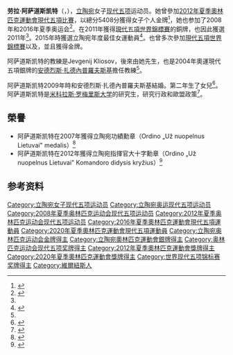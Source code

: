 {{NoteTA|G1=Sports}}
{{Infobox sportsperson
| name             = 蘿拉·阿薩道斯凱特<br />''Laura Asadauskaitė''
| image            = Laura Asadauskaitė cropped.jpg
| image_size       = 
| caption          = 
| birth_name       = 
| nationality      = 
| residence        = 
| birth_date       = {{birth date and age|1984|2|28|df=y}}
| birth_place      = [[蘇聯|蘇聯]][[立陶宛蘇維埃社會主義共和國|立陶宛]][[維爾紐斯|維爾紐斯]]
| height           = {{height|m=1.6}}
| weight           = {{weight|kg=48}}
| country          = {{LTU}}
| sport            = [[現代五項|現代五項]]
| event            = 
| turnedpro        = 
| coach            = Jevgenij Kliosov、安德烈斯·扎德內普羅夫斯基<ref name=coach>{{cite news | title=Penkiakovė: Laura Asadauskaitė, Justinas Kinderis, Gintarė Venčkauskaitė | date=2012-06-16 | publisher=15 minučių | url=http://www.15min.lt/naujiena/londonas-2012-olimpiada/olimpieciai/lietuvos-olimpieciai-penkiakove-bandys-iveikti-ir-europos-cempione-laura-asadauskaite-615-234213#ixzz21uc92Amg | accessdate=2012-08-22 | language=lt | archive-date=2020-11-24 | archive-url=https://web.archive.org/web/20201124100504/https://www.15min.lt/naujiena/londonas-2012-olimpiada/olimpieciai/lietuvos-olimpieciai-penkiakove-bandys-iveikti-ir-europos-cempione-laura-asadauskaite-615-234213#ixzz21uc92Amg | dead-url=no }}</ref>
| worlds           = 
| regionals        = 
| nationals        = 
| olympics         = 
| highestranking   = 
| pb               = 
| medaltemplates   = 
{{MedalSport|女子[[现代五項|现代五項]]}}
{{MedalCountry|{{LTU}}}}
{{MedalCompetition|[[奧林匹克運動會|奧林匹克運動會]]}}
{{MedalGold|[[2012年夏季奧林匹克運動會|2012年 倫敦]]|[[2012年夏季奧林匹克運動會女子現代五項比賽|個人]]}}<ref name=UIPM/>
{{MedalSilver|[[2020年夏季奧林匹克運動會|2020年 東京]]|[[2020年夏季奧林匹克運動會女子現代五項比賽|個人]]}}
{{MedalCompetition|[[現代五項世界錦標賽|現代五項世界錦標賽]]}}
{{MedalGold|[[2013年現代五項世界錦標賽|2013年 高雄]]|個人}}<ref name=UIPM/>
{{MedalGold|{{le|2014年現代五項世界錦標賽|2014 World Modern Pentathlon Championships|2014年 華沙}}|混合接力}}<ref name=UIPM/>
{{MedalSilver|{{le|2009年現代五項世界錦標賽|2009 World Modern Pentathlon Championships|2009年 倫敦}}|個人}}<ref name=UIPM/>
{{MedalBronze|{{le|2007年現代五項世界錦標賽|2007 World Modern Pentathlon Championships|2007年 柏林}}|個人}}<ref name=UIPM/>
{{MedalBronze|{{le|2011年現代五項世界錦標賽|2011 World Modern Pentathlon Championships|2011年 莫斯科}}|個人}}<ref name=UIPM/>
{{MedalBronze|2011年 莫斯科|混合接力}}<ref name=UIPM/>
{{MedalCompetition | {{le|現代五項歐洲錦標賽|European Modern Pentathlon Championships}} }}
{{MedalGold | 2008年 莫斯科 |團體 }}
{{MedalGold | 2008年 莫斯科 |混合接力 }}
{{MedalGold | 2012年 索菲亞 | 個人 }}
{{MedalGold | 2014年 Székesfehérvár | 混合}}
{{MedalGold | 2015年 Bath | 個人 }}
{{MedalGold | 2016年 索菲亞 | 個人 }}
{{MedalGold | 2016年 索菲亞 | 團體 }}
{{MedalGold | 2019年 巴斯 | 個人 }}
{{MedalSilver | 2008年 莫斯科| 個人 }}
{{MedalSilver | 2012年 索菲亞 | 混合 }}
{{MedalBronze | 2013年 Drzonków | 混合 }}
{{MedalBronze | 2019年 巴斯 | 混合 }}
{{MedalCompetition | UIPM冬季兩項世界錦標賽 }}
{{MedalSilver | 2004年德國 | 女子 }}
}}
'''劳拉·阿萨道斯凯特'''（{{lang-lt|Laura Asadauskaitė}}，{{bd|1984年|2月28日||catIdx=Asadauskaite, Laura}}），[[立陶宛|立陶宛]]女子[[现代五项|现代五项]]运动员。她曾參加[[2012年夏季奧林匹克運動會現代五項比賽|2012年夏季奧林匹克運動會現代五項比賽]]，以總分5408分獲得女子个人金牌<ref>{{Cite web |title=现在五项盘点 奥运专题 2012伦敦奥运专题 中国网络电视台 |url=http://2012.cntv.cn/s/modern_pentathlon/|access-date=2021-07-07}}</ref>，她也参加了2008年和2016年夏季奥运会<ref name=UIPM>{{Cite web|title=Laura ASADAUSKAITE|url=https://www.uipmworld.org/athlete/laura-asadauskaite|accessdate=2021-03-18|date=2021-03-17|work=Union Internationale de Pentathlon Moderne (UIPM)|language=en|archive-date=2021-04-28|archive-url=https://web.archive.org/web/20210428015033/https://www.uipmworld.org/athlete/laura-asadauskaite|dead-url=no}}</ref>。在2011年獲得[[現代五項世界錦標賽|現代五項世界錦標賽]]的銅牌，也因此獲選2011年{{le|立陶宛年度最佳運動員|Lithuanian Sportsperson of the Year}}<ref name=minu15/>。2015年時獲選立陶宛年度最佳女運動員<ref>{{cite news | title=Asadauskaitė and Navardauskas win 2015 sports awards | date=2016-01-06 | publisher=Lithuania Tribune | url=https://lithuaniatribune.com/asadauskaite-and-navardauskas-win-2015-sports-awards/ | accessdate=2021-07-02 | archive-date=2021-07-06 | archive-url=https://web.archive.org/web/20210706021758/https://lithuaniatribune.com/asadauskaite-and-navardauskas-win-2015-sports-awards/ | dead-url=no }}</ref>。也曾多次參加[[現代五項世界錦標賽|現代五項世界錦標賽]]以及{{le|現代五項歐洲錦標賽|European Modern Pentathlon Championships}}，並且獲得金牌。

阿萨道斯凯特的教練是Jevgenij Kliosov，後來由她先生，也是2004年奧運現代五項銀牌的[[安德烈斯·扎德內普羅夫斯基|安德烈斯·扎德內普羅夫斯基]]擔任教練<ref name=coach/>。

阿萨道斯凯特2009年時和安德烈斯·扎德內普羅夫斯基結婚。第二年生了女兒<ref name=minu15>{{cite news | title=Pentathlete Laura Asadauskaitė – Lithuania's golden sportswoman | date=2012-08-20 | publisher=15 minučių | url=http://www.15min.lt/en/article/culture-society/pentathlete-laura-asadauskaite-lithuania-s-golden-sportswoman-528-242495 | accessdate=2012-08-22 | archive-date=2014-01-03 | archive-url=https://web.archive.org/web/20140103151201/http://www.15min.lt/en/article/culture-society/pentathlete-laura-asadauskaite-lithuania-s-golden-sportswoman-528-242495 | dead-url=no }}</ref>。阿萨道斯凯特是[[米科拉斯·罗梅里斯大学|米科拉斯·罗梅里斯大学]]的研究生，研究行政和歐盟政策<ref>{{Cite web |url=http://www.mruni.eu/lt/naujienos/detail.php?el=128227 |title=Puikūs MRU studentų startai Londono olimpiadoje |access-date=2021-07-02 |archive-date=2012-08-21 |archive-url=https://web.archive.org/web/20120821135001/http://www.mruni.eu/lt/naujienos/detail.php?el=128227 |dead-url=yes }}</ref>。

== 榮譽 ==
* 阿萨道斯凯特在2007年獲得立陶宛功績勳章（Ordino „Už nuopelnus Lietuvai" medalis）<ref>{{cite web |url=http://grybauskaite1.lrp.lt/lt/prezidento_veikla/apdovanojimai/apdovanojimai_256.html|title= Lietuvos Respublikos Prezidentė|accessdate=2021-07-07}}</ref>
* 阿萨道斯凯特在2012年獲得立陶宛指揮官大十字勳章（Ordino „Už nuopelnus Lietuvai" Komandoro didysis kryžius）<ref>{{cite web |url=http://sportas.delfi.lt/olimpiada/dgrybauskaite-apdovanojo-dar-tris-lietuvos-olimpiecius-esate-tikri-lietuvos-patriotai.d?id=59324127|title= Delfi naujienos|accessdate=2021-07-07}}</ref>

== 参考资料 ==
{{reflist}}
{{s-start}}
{{s-ach|aw}}
{{succession box
| title = {{le|立陶宛年度最佳運動員|Lithuanian Sportsman of the Year}}
| before = {{flagicon|LTU}} [[西蒙娜·克鲁佩茨凯特|西蒙娜·克鲁佩茨凯特]]
| after = {{flagicon|LTU}} [[魯塔·美露泰|魯塔·美露泰]]
| years = 2011
}}
{{succession box
| title = {{le|立陶宛年度最佳運動員|Lithuanian Sportsperson of the Year|立陶宛年度最佳女運動員}}
| before = [[魯塔·美露泰|魯塔·美露泰]]
| after = [[西蒙娜·克鲁佩茨凯特|西蒙娜·克鲁佩茨凯特]]
| years = 2015
}}
{{s-end}}

{{奥林匹克运动会现代五项比赛女子个人冠军}}

{{Authority control}}
{{DEFAULTSORT:Asadauskaite, Laura}}
[[Category:立陶宛女子现代五项运动员|Category:立陶宛女子现代五项运动员]]
[[Category:立陶宛奥运现代五项运动员|Category:立陶宛奥运现代五项运动员]]
[[Category:2008年夏季奥林匹克运动会现代五项运动员|Category:2008年夏季奥林匹克运动会现代五项运动员]]
[[Category:2012年夏季奥林匹克运动会现代五项运动员|Category:2012年夏季奥林匹克运动会现代五项运动员]]
[[Category:2016年夏季奧林匹克運動會現代五項運動員|Category:2016年夏季奧林匹克運動會現代五項運動員]]
[[Category:2020年夏季奧林匹克運動會現代五項運動員|Category:2020年夏季奧林匹克運動會現代五項運動員]]
[[Category:立陶宛奥林匹克运动会金牌得主|Category:立陶宛奥林匹克运动会金牌得主]]
[[Category:立陶宛奧林匹克運動會銀牌得主|Category:立陶宛奧林匹克運動會銀牌得主]]
[[Category:奥林匹克运动会现代五项奖牌得主|Category:奥林匹克运动会现代五项奖牌得主]]
[[Category:2012年夏季奧林匹克運動會獎牌得主|Category:2012年夏季奧林匹克運動會獎牌得主]]
[[Category:2020年夏季奧林匹克運動會獎牌得主|Category:2020年夏季奧林匹克運動會獎牌得主]]
[[Category:世界现代五项锦标赛奖牌得主|Category:世界现代五项锦标赛奖牌得主]]
[[Category:維爾紐斯人|Category:維爾紐斯人]]